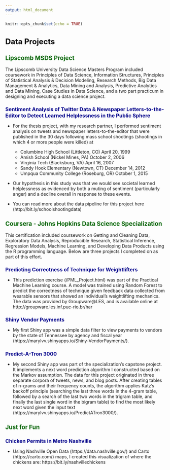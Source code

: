 ```yaml
---
output: html_document
---
```


```r
knitr::opts_chunk$set(echo = TRUE)
```

<h1 style = "color: black; font-size: 18pt"> Data Projects </h1>

<h2 style = "color: darkgreen; font-size: 14pt"> Lipscomb MSDS Project </h2>
The Lipscomb University Data Science Masters Program included coursework in Principles of Data Science, Information Structures, Principles of Statistical Analysis & Decision Modeling, Research Methods, Big Data Management & Analytics, Data Mining and Analysis, Predictive Analytics and Data Mining, Case Studies in Data Science, and a two part practicum in designing and executing a data science project.
<h2 style = "color: darkblue; font-size: 12pt"> Sentiment Analysis of Twitter Data & Newspaper Letters-to-the-Editor to Detect Learned Helplessness in the Public Sphere </h2>
- For the thesis project, with my research partner, I performed sentiment analysis on tweets and newspaper letters-to-the-editor that were published in the 30 days following mass school shootings (shootings in which 4 or more people were killed) at
    - Columbine High School (Littleton, CO) April 20, 1999
    - Amish School (Nickel Mines, PA) October 2, 2006 
    - Virginia Tech (Blacksburg, VA) April 16, 2007 
    - Sandy Hook Elementary (Newtown, CT) December 14, 2012 
    - Umpqua Community College (Roseburg, OR) October 1, 2015 

- Our hypothesis in this study was that we would see societal learned helplessness as evidenced by both a muting of sentiment (particularly anger) and a decline overall in response to these events.

- You can read more about the data pipeline for this project here (http://bit.ly/schoolshootingdata)
<br>

<h2 style = "color: darkgreen; font-size: 14pt"> Coursera - Johns Hopkins Data Science Specialization </h2>
This certification included coursework on Getting and Cleaning Data, Exploratory Data Analysis, Reproducible Research, Statistical Inference, Regression Models, Machine Learning, and Developing Data Products using the R programming language.  Below are three projects I completed on as part of this effort.

<h2 style = "color: darkblue; font-size: 12pt"> Predicting Correctness of Technique for Weightlifters</h2>
- This prediction exercise (/PML_Project.html) was part of the Practical Machine Learning course. A model was trained using Random Forest to predict the correctness of technique given feedback data collected from wearable sensors that showed an individual's weightlifting mechanics.  The data was provided by Groupware@LES, and is available online at http://groupware.les.inf.puc-rio.br/har 

<h2 style = "color: darkblue; font-size: 12pt"> Shiny Vendor Payments </h2>
- My first Shiny app was a simple data filter to view payments to vendors by the state of Tennessee by agency and fiscal year (https://marylvv.shinyapps.io/Shiny-VendorPayments/).  

<h2 style = "color: darkblue; font-size: 12pt"> Predict-A-Tron 3000 </h2>
- My second Shiny app was part of the specialization's capstone project.  It implements a next word prediction algorithm I constructed based on the Markov assumption.  The data for this project originated in three separate corpora of tweets, news, and blog posts. After creating tables of n-grams and their frequency counts, the algorithm applies Katz's backoff principle (searching the last three words in the 4-gram table, followed by a search of the last two words in the trigram table, and finally the last single word in the bigram table) to find the most likely next word given the input text (https://marylvv.shinyapps.io/PredictATron3000/).
<br>

<h1 style = "color: darkgreen; font-size: 14pt"> Just for Fun </h1>
<h2 style = "color: darkblue; font-size: 12pt"> Chicken Permits in Metro Nashville</h2>
- Using Nashville Open Data (https://data.nashville.gov/) and Carto (https://carto.com/) maps, I created this visualization of where the chickens are: https://bit.ly/nashvillechickens



